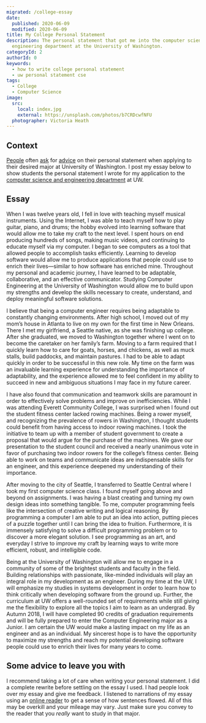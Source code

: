 ```yaml
---
migrated: /college-essay
date:
  published: 2020-06-09
  modified: 2020-06-09
title: My College Personal Statement
description: The personal statement that got me into the computer science and
  engineering department at the University of Washington.
categoryId: 2
authorId: 0
keywords:
  - how to write college personal statement
  - uw personal statement cse
tags:
  - College
  - Computer Science
image:
  src:
    local: index.jpg
    external: https://unsplash.com/photos/b7CRDcwfNFU
  photographer: Victoria Heath
---
```


## Context

[People](https://www.reddit.com/r/udub/comments/eis7x1/major_personal_statement_tips/)
often
[ask](https://www.reddit.com/r/udub/comments/6ulwga/tips_for_writing_a_personal_statement_for/)
for
[advice](https://www.reddit.com/r/udub/comments/9j49pp/uw_students_what_did_you_write_about_in_your/)
on their personal statement when applying to their desired major at University
of Washington. I post my essay below to show students the personal statement I
wrote for my application to the
[computer science and engineering department](https://cs.uw.edu) at UW.

## Essay

When I was twelve years old, I fell in love with teaching myself musical
instruments. Using the Internet, I was able to teach myself how to play guitar,
piano, and drums; the hobby evolved into learning software that would allow me
to take my craft to the next level. I spent hours on end producing hundreds of
songs, making music videos, and continuing to educate myself via my computer. I
began to see computers as a tool that allowed people to accomplish tasks
efficiently. Learning to develop software would allow me to produce applications
that people could use to enrich their lives—similar to how software has enriched
mine. Throughout my personal and academic journey, I have learned to be
adaptable, collaborative, and an effective communicator. Studying Computer
Engineering at the University of Washington would allow me to build upon my
strengths and develop the skills necessary to create, understand, and deploy
meaningful software solutions.

I believe that being a computer engineer requires being adaptable to constantly
changing environments. After high school, I moved out of my mom’s house in
Atlanta to live on my own for the first time in New Orleans. There I met my
girlfriend, a Seattle native, as she was finishing up college. After she
graduated, we moved to Washington together where I went on to become the
caretaker on her family’s farm. Moving to a farm required that I quickly learn
how to care for goats, horses, and chickens, as well as muck stalls, build
paddocks, and maintain pastures. I had to be able to adapt quickly in order to
be successful in this new role. My time on the farm was an invaluable learning
experience for understanding the importance of adaptability, and the experience
allowed me to feel confident in my ability to succeed in new and ambiguous
situations I may face in my future career.

I have also found that communication and teamwork skills are paramount in order
to effectively solve problems and improve on inefficiencies. While I was
attending Everett Community College, I was surprised when I found out the
student fitness center lacked rowing machines. Being a rower myself, and
recognizing the prevalence of rowers in Washington, I thought students could
benefit from having access to indoor rowing machines. I took the initiative to
team up with a member of student government to create a proposal that would
argue for the purchase of the machines. We gave our presentation to the student
council and received a nearly unanimous vote in favor of purchasing two indoor
rowers for the college’s fitness center. Being able to work on teams and
communicate ideas are indispensable skills for an engineer, and this experience
deepened my understanding of their importance.

After moving to the city of Seattle, I transferred to Seattle Central where I
took my first computer science class. I found myself going above and beyond on
assignments. I was having a blast creating and turning my own design ideas into
something tangible. To me, computer programming feels like the intersection of
creative writing and logical reasoning. By programming a computer I am able to
put an idea into action, putting pieces of a puzzle together until I can bring
the idea to fruition. Furthermore, it is immensely satisfying to solve a
difficult programming problem or to discover a more elegant solution. I see
programming as an art, and everyday I strive to improve my craft by learning
ways to write more efficient, robust, and intelligible code.

Being at the University of Washington will allow me to engage in a community of
some of the brightest students and faculty in the field. Building relationships
with passionate, like-minded individuals will play an integral role in my
development as an engineer. During my time at the UW, I will emphasize my
studies in systems development in order to learn how to think critically when
developing software from the ground up. Further, the curriculum at UW offers a
well-rounded set of requirements while still giving me the flexibility to
explore all the topics I aim to learn as an undergrad. By Autumn 2018, I will
have completed 90 credits of graduation requirements and will be fully prepared
to enter the Computer Engineering major as a Junior. I am certain the UW would
make a lasting impact on my life as an engineer and as an individual. My
sincerest hope is to have the opportunity to maximize my strengths and reach my
potential developing software people could use to enrich their lives for many
years to come.

## Some advice to leave you with

I recommend taking a lot of care when writing your personal statement. I did a
complete rewrite before settling on the essay I used. I had people look over my
essay and give me feedback. I listened to narrations of my essay using an
[online reader](https://www.naturalreaders.com/online/) to get a sense of how
sentences flowed. All of this may be overkill and your mileage may vary. Just
make sure you convey to the reader that you _really_ want to study in that
major.
